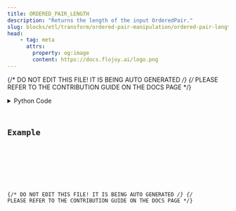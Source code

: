 ```yaml
---
title: ORDERED_PAIR_LENGTH
description: "Returns the length of the input OrderedPair."
slug: blocks/etl/transform/ordered-pair-manipulation/ordered-pair-length
head:
    - tag: meta
      attrs:
        property: og:image
        content: https://docs.flojoy.ai/logo.png
---
```


{/* DO NOT EDIT THIS FILE! IT IS BEING AUTO GENERATED */}
{/* PLEASE REFER TO THE CONTRIBUTION GUIDE ON THE DOCS PAGE */}


<DownloadStudioBanner />
<PythonDocsDisplay docstring={block_data["docstring"]} />
<details>
<summary>Python Code</summary>



<Code code={pythonCode} lang="py" wrap theme="dracula" />

[Find this Flojoy Block on GitHub](https://github.com/flojoy-ai/blocks/blob/main/blocks/ETL/TRANSFORM/ORDERED_PAIR_MANIPULATION/ORDERED_PAIR_LENGTH/ORDERED_PAIR_LENGTH.py)

</details>

## Example


<GetHelpWidget />


<AppDisplay app={app} blockName="ORDERED_PAIR_LENGTH" client:visible />


<Example />

{/* DO NOT EDIT THIS FILE! IT IS BEING AUTO GENERATED */}
{/* PLEASE REFER TO THE CONTRIBUTION GUIDE ON THE DOCS PAGE */}
